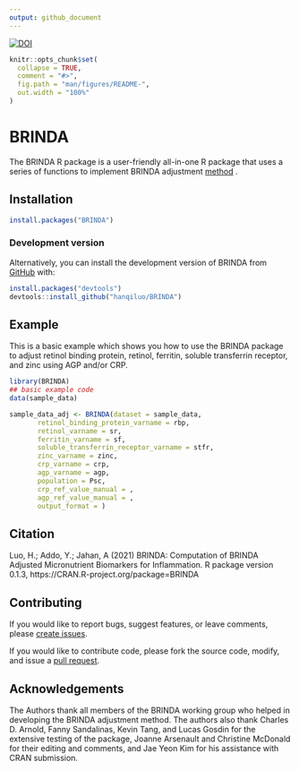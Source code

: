 ```yaml
---
output: github_document
---
```

[![DOI](https://sandbox.zenodo.org/badge/414102388.svg)](https://sandbox.zenodo.org/badge/latestdoi/414102388)

<!-- README.md is generated from README.Rmd. Please edit that file -->

```r
knitr::opts_chunk$set(
  collapse = TRUE,
  comment = "#>",
  fig.path = "man/figures/README-",
  out.width = "100%"
)
```

# BRINDA

<!-- badges: start -->
<!-- badges: end -->

The BRINDA R package is a user-friendly all-in-one R package that uses a series 
of functions to implement BRINDA adjustment [method](https://brinda-nutrition.org/publications/) .

## Installation

``` r
install.packages("BRINDA")
```

### Development version
Alternatively, you can install the development version of BRINDA from [GitHub](https://github.com/) with:

``` r
install.packages("devtools")
devtools::install_github("hanqiluo/BRINDA")
```

## Example

This is a basic example which shows you how to use the BRINDA package to adjust retinol binding protein, 
    retinol, ferritin, soluble transferrin receptor, and zinc using AGP and/or 
    CRP.

```r
library(BRINDA)
## basic example code
data(sample_data)

sample_data_adj <- BRINDA(dataset = sample_data,
       retinol_binding_protein_varname = rbp,
       retinol_varname = sr, 
       ferritin_varname = sf,
       soluble_transferrin_receptor_varname = stfr,
       zinc_varname = zinc, 
       crp_varname = crp,
       agp_varname = agp, 
       population = Psc,
       crp_ref_value_manual = ,
       agp_ref_value_manual = ,
       output_format = )

```

## Citation
Luo, H.; Addo, Y.; Jahan, A (2021) BRINDA: Computation of BRINDA Adjusted Micronutrient Biomarkers for Inflammation. R package version 0.1.3, https://CRAN.R-project.org/package=BRINDA

## Contributing
If you would like to report bugs, suggest features, or leave comments, please [create issues](https://github.com/hanqiluo/BRINDA/issues).

If you would like to contribute code, please fork the source code, modify, and issue a [pull request](https://github.com/hanqiluo/BRINDA/pulls).

## Acknowledgements
The Authors thank all members of the BRINDA working group who helped in developing the BRINDA adjustment method. The authors also thank Charles D. Arnold, Fanny Sandalinas, Kevin Tang, and Lucas Gosdin for the extensive testing of the package, Joanne Arsenault and Christine McDonald for their editing and comments, and Jae Yeon Kim for his assistance with CRAN submission.
